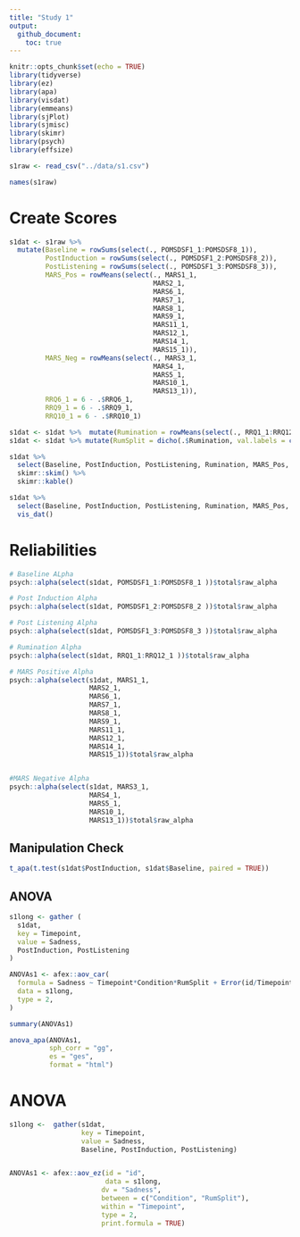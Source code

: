 ```yaml
---
title: "Study 1"
output:
  github_document:
    toc: true
---
```


```r
knitr::opts_chunk$set(echo = TRUE)
library(tidyverse)
library(ez)
library(apa)
library(visdat)
library(emmeans)
library(sjPlot)
library(sjmisc)
library(skimr)
library(psych)
library(effsize)
```

```r
s1raw <- read_csv("../data/s1.csv") 

names(s1raw)
```

# Create Scores 

```r
s1dat <- s1raw %>% 
  mutate(Baseline = rowSums(select(., POMSDSF1_1:POMSDSF8_1)),
         PostInduction = rowSums(select(., POMSDSF1_2:POMSDSF8_2)),
         PostListening = rowSums(select(., POMSDSF1_3:POMSDSF8_3)),
         MARS_Pos = rowMeans(select(., MARS1_1,
                                    MARS2_1,
                                    MARS6_1,
                                    MARS7_1, 
                                    MARS8_1,
                                    MARS9_1,
                                    MARS11_1,
                                    MARS12_1,
                                    MARS14_1,
                                    MARS15_1)),
         MARS_Neg = rowMeans(select(., MARS3_1,
                                    MARS4_1,
                                    MARS5_1,
                                    MARS10_1,
                                    MARS13_1)),
         RRQ6_1 = 6 - .$RRQ6_1,
         RRQ9_1 = 6 - .$RRQ9_1,
         RRQ10_1 = 6 - .$RRQ10_1) 

s1dat <- s1dat %>%  mutate(Rumination = rowMeans(select(., RRQ1_1:RRQ12_1)))
s1dat <- s1dat %>% mutate(RumSplit = dicho(.$Rumination, val.labels = c("Low Rumiantion", "High Rumination")))

s1dat %>% 
  select(Baseline, PostInduction, PostListening, Rumination, MARS_Pos, MARS_Neg) %>%
  skimr::skim() %>% 
  skimr::kable()

s1dat %>% 
  select(Baseline, PostInduction, PostListening, Rumination, MARS_Pos, MARS_Neg) %>% 
  vis_dat()
```

# Reliabilities 
```r
# Baseline ALpha 
psych::alpha(select(s1dat, POMSDSF1_1:POMSDSF8_1 ))$total$raw_alpha

# Post Induction Alpha
psych::alpha(select(s1dat, POMSDSF1_2:POMSDSF8_2 ))$total$raw_alpha

# Post Listening Alpha 
psych::alpha(select(s1dat, POMSDSF1_3:POMSDSF8_3 ))$total$raw_alpha

# Rumination Alpha 
psych::alpha(select(s1dat, RRQ1_1:RRQ12_1 ))$total$raw_alpha

# MARS Positive Alpha 
psych::alpha(select(s1dat, MARS1_1,
                    MARS2_1,
                    MARS6_1,
                    MARS7_1, 
                    MARS8_1,
                    MARS9_1,
                    MARS11_1,
                    MARS12_1,
                    MARS14_1,
                    MARS15_1))$total$raw_alpha


#MARS Negative Alpha 
psych::alpha(select(s1dat, MARS3_1,
                    MARS4_1,
                    MARS5_1,
                    MARS10_1,
                    MARS13_1))$total$raw_alpha

```
## Manipulation Check 

```r

t_apa(t.test(s1dat$PostInduction, s1dat$Baseline, paired = TRUE))

```

## ANOVA 

```r
s1long <- gather (
  s1dat,
  key = Timepoint,
  value = Sadness,
  PostInduction, PostListening
)

ANOVAs1 <- afex::aov_car(
  formula = Sadness ~ Timepoint*Condition*RumSplit + Error(id/Timepoint),
  data = s1long,
  type = 2,
)

summary(ANOVAs1)

anova_apa(ANOVAs1, 
          sph_corr = "gg",
          es = "ges",
          format = "html")


```



# ANOVA 

```r

s1long <-  gather(s1dat,
                  key = Timepoint, 
                  value = Sadness,
                  Baseline, PostInduction, PostListening)


ANOVAs1 <- afex::aov_ez(id = "id",
                        data = s1long,
                       dv = "Sadness",
                       between = c("Condition", "RumSplit"),
                       within = "Timepoint",
                       type = 2,
                       print.formula = TRUE)
  
```




